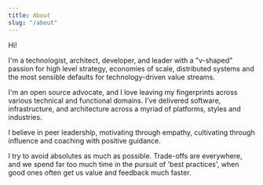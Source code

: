 ```yaml
---
title: About
slug: "/about"
---
```


Hi!

I'm a technologist, architect, developer, and leader with a "v-shaped" passion for high level strategy, economies
of scale, distributed systems and the most sensible defaults for technology-driven value streams.

I'm an open source advocate, and I love leaving my fingerprints across various technical and functional domains.
I've delivered software, infrastructure, and architecture across a myriad of platforms, styles and industries.

I believe in peer leadership, motivating through empathy, cultivating through influence and coaching with positive
guidance.

I try to avoid absolutes as much as possible.
Trade-offs are everywhere, and we spend far too much time in the pursuit of 'best practices',
when good ones often get us value and feedback much faster.





